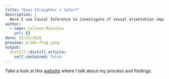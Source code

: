 ```yaml
---
title: "Does Straighter = Safer?"
description: |
  Here I use Causal Inference to investigate if sexual orientation impacts college students' perceived safety in the Twin Cities at nighttime. [(Preview image source)](https://www.artsy.net/article/artsy-editorial-rainbow-flag-universal-symbol-gay-rights)
author:
  - name: Colleen Minnihan
    url: {}
date: 11/22/2020
preview: pride-flag.jpeg
output:
  distill::distill_article:
    self_contained: false
---
```


Take a look at this [website](https://sites.google.com/macalester.edu/causal-capstone-colleen) where I talk about my process and findings.